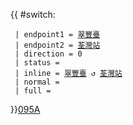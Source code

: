 {{ #switch: {{{format|}}}
  | endpoint1 = [[翠豐臺]]
  | endpoint2 = [[荃灣站]]
  | direction = 0
  | status =
  | inline = [[翠豐臺]] ↺ [[荃灣站]]
  | normal =
  | full =
}}<noinclude>[[category:新界專線小巴路線模板|095A]]</noinclude>